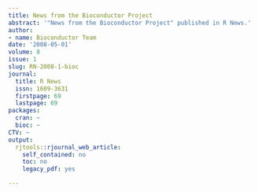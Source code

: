 ```yaml
---
title: News from the Bioconductor Project
abstract: '"News from the Bioconductor Project" published in R News.'
author:
- name: Bioconductor Team
date: '2008-05-01'
volume: 8
issue: 1
slug: RN-2008-1-bioc
journal:
  title: R News
  issn: 1609-3631
  firstpage: 69
  lastpage: 69
packages:
  cran: ~
  bioc: ~
CTV: ~
output:
  rjtools::rjournal_web_article:
    self_contained: no
    toc: no
    legacy_pdf: yes

---
```

